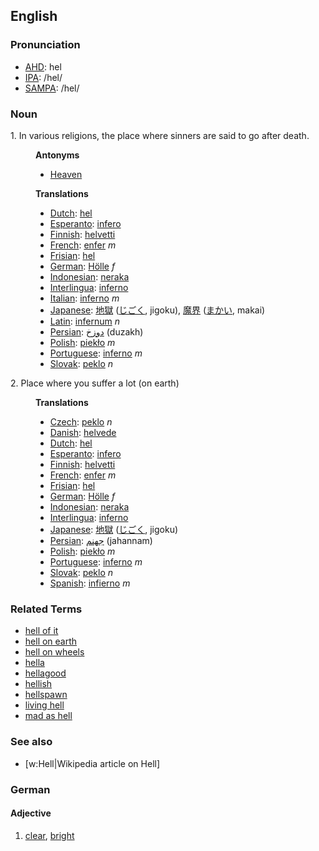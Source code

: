 ==English==
===Pronunciation===
*[[w:AHD|AHD]]: hel
*[[w:IPA|IPA]]: /hel/
*[[w:SAMPA|SAMPA]]: /hel/

===Noun===

1. In various religions, the place where sinners are said to go after death.
:'''Antonyms'''
:*[[Heaven]]
:'''Translations'''
:*[[Dutch]]: [[hel]]
:*[[Esperanto]]: [[infero]]
:*[[Finnish]]: [[helvetti]]
:*[[French]]: [[enfer]] ''m''
:*[[Frisian]]: [[hel]]
:*[[German]]: [[Hölle]] ''f''
:*[[Indonesian]]: [[neraka]]
:*[[Interlingua]]: [[inferno]]
:*[[Italian]]: [[inferno]] ''m''
:*[[Japanese]]: [[地獄]] ([[じごく]], jigoku), [[魔界]] ([[まかい]], makai)
:*[[Latin]]: [[infernum]] ''n''
:*[[Persian]]: [[دوزخ]] (duzakh)
:*[[Polish]]: [[piekło]] ''m''
:*[[Portuguese]]: [[inferno]] ''m''
:*[[Slovak]]: [[peklo]] ''n''

2. Place where you suffer a lot (on earth)
:'''Translations'''
:*[[Czech]]: [[peklo]] ''n''
:*[[Danish]]: [[helvede]]
:*[[Dutch]]: [[hel]]
:*[[Esperanto]]: [[infero]]
:*[[Finnish]]: [[helvetti]]
:*[[French]]: [[enfer]] ''m''
:*[[Frisian]]: [[hel]]
:*[[German]]: [[Hölle]] ''f''
:*[[Indonesian]]: [[neraka]]
:*[[Interlingua]]: [[inferno]]
:*[[Japanese]]: [[地獄]] ([[じごく]], jigoku)
:*[[Persian]]: [[جهنم]] (jahannam)
:*[[Polish]]: [[piekło]] ''m''
:*[[Portuguese]]: [[inferno]] ''m''
:*[[Slovak]]: [[peklo]] ''n''
:*[[Spanish]]: [[infierno]] ''m''

===Related Terms===
*[[hell of it]]
*[[hell on earth]]
*[[hell on wheels]]
*[[hella]]
*[[hellagood]]
*[[hellish]]
*[[hellspawn]]
*[[living hell]]
*[[mad as hell]]

===See also===
*[w:Hell|Wikipedia article on Hell]

===German===
====Adjective====
#[[clear]], [[bright]]
